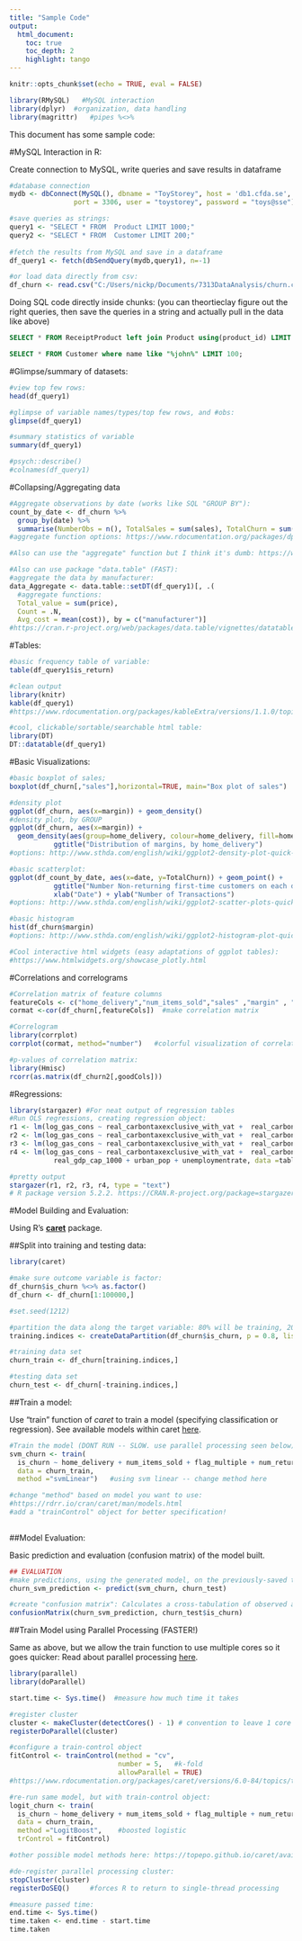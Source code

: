 ```yaml
---
title: "Sample Code"
output: 
  html_document:
    toc: true
    toc_depth: 2
    highlight: tango
---
```


```r
knitr::opts_chunk$set(echo = TRUE, eval = FALSE)
```

```r

library(RMySQL)   #MySQL interaction
library(dplyr)  #organization, data handling
library(magrittr)   #pipes %<>%

```

This document has some sample code:

#MySQL Interaction in R:

Create  connection to MySQL, write queries and save results in dataframe

```r

#database connection
mydb <- dbConnect(MySQL(), dbname = "ToyStorey", host = 'db1.cfda.se', 
                port = 3306, user = "toystorey", password = "toys@sse") 

#save queries as strings:
query1 <- "SELECT * FROM  Product LIMIT 1000;"
query2 <- "SELECT * FROM  Customer LIMIT 200;"
  
#fetch the results from MySQL and save in a dataframe
df_query1 <- fetch(dbSendQuery(mydb,query1), n=-1)

#or load data directly from csv:
df_churn <- read.csv("C:/Users/nickp/Documents/7313DataAnalysis/churn.csv")

```


Doing SQL code directly inside chunks: (you can theortieclay figure out the right queries, then save the queries in a string and actually pull in the data like above)

```sql

SELECT * FROM ReceiptProduct left join Product using(product_id) LIMIT 100;


```
```sql

SELECT * FROM Customer where name like "%john%" LIMIT 100;

```


#Glimpse/summary of datasets:

```r

#view top few rows:
head(df_query1)

#glimpse of variable names/types/top few rows, and #obs:
glimpse(df_query1)

#summary statistics of variable
summary(df_query1)

#psych::describe()
#colnames(df_query1)


```

#Collapsing/Aggregating data

```r

#Aggregate observations by date (works like SQL "GROUP BY"):
count_by_date <- df_churn %>% 
  group_by(date) %>%  
  summarise(NumberObs = n(), TotalSales = sum(sales), TotalChurn = sum(is_churn))  
#aggregate function options: https://www.rdocumentation.org/packages/dplyr/versions/0.7.8/topics/summarise

#Also can use the "aggregate" function but I think it's dumb: https://www.rdocumentation.org/packages/stats/versions/3.6.1/topics/aggregate

#Also can use package "data.table" (FAST):
#aggregate the data by manufacturer:
data_Aggregate <- data.table::setDT(df_query1)[, .(
  #aggregate functions:
  Total_value = sum(price),
  Count = .N,
  Avg_cost = mean(cost)), by = c("manufacturer")]
#https://cran.r-project.org/web/packages/data.table/vignettes/datatable-intro.html


```

#Tables:

```r

#basic frequency table of variable:
table(df_query1$is_return)

#clean output
library(knitr)
kable(df_query1)
#https://www.rdocumentation.org/packages/kableExtra/versions/1.1.0/topics/kable_styling   options in package kableExtra

#cool, clickable/sortable/searchable html table:
library(DT)
DT::datatable(df_query1)

```


#Basic Visualizations:

```r

#basic boxplot of sales;
boxplot(df_churn[,"sales"],horizontal=TRUE, main="Box plot of sales")

#density plot
ggplot(df_churn, aes(x=margin)) + geom_density()   
#density plot, by GROUP
ggplot(df_churn, aes(x=margin)) + 
  geom_density(aes(group=home_delivery, colour=home_delivery, fill=home_delivery), alpha=0.3) +
           ggtitle("Distribution of margins, by home_delivery")  
#options: http://www.sthda.com/english/wiki/ggplot2-density-plot-quick-start-guide-r-software-and-data-visualization

#basic scatterplot:
ggplot(df_count_by_date, aes(x=date, y=TotalChurn)) + geom_point() +
           ggtitle("Number Non-returning first-time customers on each day of 2015:") +
           xlab("Date") + ylab("Number of Transactions")
#options: http://www.sthda.com/english/wiki/ggplot2-scatter-plots-quick-start-guide-r-software-and-data-visualization

#basic histogram
hist(df_churn$margin)
#options: http://www.sthda.com/english/wiki/ggplot2-histogram-plot-quick-start-guide-r-software-and-data-visualization

#Cool interactive html widgets (easy adaptations of ggplot tables):
#https://www.htmlwidgets.org/showcase_plotly.html


```

#Correlations and correlograms

```r

#Correlation matrix of feature columns
featureCols <- c("home_delivery","num_items_sold","sales" ,"margin" , "shipping_cost" , "discount", "flag_unknown", "flag_multiple" ,"num_returns","is_churn") 
cormat <-cor(df_churn[,featureCols])  #make correlation matrix

#Correlogram
library(corrplot) 
corrplot(cormat, method="number")   #colorful visualization of correlation matrix

#p-values of correlation matrix:
library(Hmisc) 
rcorr(as.matrix(df_churn2[,goodCols]))

```


#Regressions:

```r

library(stargazer) #For neat output of regression tables
#Run OLS regressions, creating regression object:
r1 <- lm(log_gas_cons ~ real_carbontaxexclusive_with_vat +  real_carbontax_with_vat + d_carbontax + t, data = table3data)
r2 <- lm(log_gas_cons ~ real_carbontaxexclusive_with_vat +  real_carbontax_with_vat + d_carbontax + t + real_gdp_cap_1000, data = table3data)
r3 <- lm(log_gas_cons ~ real_carbontaxexclusive_with_vat +  real_carbontax_with_vat + d_carbontax + t + real_gdp_cap_1000 + urban_pop, data = table3data)
r4 <- lm(log_gas_cons ~ real_carbontaxexclusive_with_vat +  real_carbontax_with_vat + d_carbontax + t + 
           real_gdp_cap_1000 + urban_pop + unemploymentrate, data =table3data)

#pretty output
stargazer(r1, r2, r3, r4, type = "text")
# R package version 5.2.2. https://CRAN.R-project.org/package=stargazer 

```


#Model Building and Evaluation:

Using R's [**caret**](https://cran.r-project.org/web/packages/caret/caret.pdf) package.

##Split into training and testing data:

```r

library(caret)

#make sure outcome variable is factor:
df_churn$is_churn %<>% as.factor()
df_churn <- df_churn[1:100000,]

#set.seed(1212)

#partition the data along the target variable: 80% will be training, 20% testing (alt. 70-30)
training.indices <- createDataPartition(df_churn$is_churn, p = 0.8, list = F)

#training data set
churn_train <- df_churn[training.indices,]

#testing data set
churn_test <- df_churn[-training.indices,]

```

##Train a model: 

Use "train" function of *caret* to train a model (specifying classification or regression). See available models within caret [here](https://topepo.github.io/caret/available-models.html).

```r

#Train the model (DONT RUN -- SLOW. use parallel processing seen below):
svm_churn <- train(
  is_churn ~ home_delivery + num_items_sold + flag_multiple + num_returns,
  data = churn_train,
  method ="svmLinear")   #using svm linear -- change method here

#change "method" based on model you want to use:
#https://rdrr.io/cran/caret/man/models.html
#add a "trainControl" object for better specification!
  
```

##Model Evaluation:

Basic prediction and evaluation (confusion matrix) of the model built.

```r

## EVALUATION 
#make predictions, using the generated model, on the previously-saved test data
churn_svm_prediction <- predict(svm_churn, churn_test)

#create "confusion matrix": Calculates a cross-tabulation of observed and predicted classes with associated statistics.
confusionMatrix(churn_svm_prediction, churn_test$is_churn)

```

##Train Model using Parallel Processing (FASTER!)

Same as above, but we allow the train function to use multiple cores so it goes quicker:
Read about parallel processing [here](https://nceas.github.io/oss-lessons/parallel-computing-in-r/parallel-computing-in-r.html). 

```r

library(parallel)
library(doParallel)

start.time <- Sys.time()  #measure how much time it takes

#register cluster
cluster <- makeCluster(detectCores() - 1) # convention to leave 1 core for OS
registerDoParallel(cluster)

#configure a train-control object
fitControl <- trainControl(method = "cv",
                           number = 5,   #k-fold
                           allowParallel = TRUE)
#https://www.rdocumentation.org/packages/caret/versions/6.0-84/topics/trainControl

#re-run same model, but with train-control object:
logit_churn <- train(
  is_churn ~ home_delivery + num_items_sold + flag_multiple + num_returns,
  data = churn_train,
  method ="LogitBoost",    #boosted logistic 
  trControl = fitControl)

#other possible model methods here: https://topepo.github.io/caret/available-models.html

#de-register parallel processing cluster:
stopCluster(cluster)
registerDoSEQ()     #forces R to return to single-thread processing

#measure passed time:
end.time <- Sys.time()
time.taken <- end.time - start.time
time.taken

```


